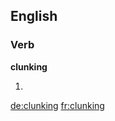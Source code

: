 ==English==

===Verb===
'''clunking'''

# {{present participle of|clunk}}

[[de:clunking]]
[[fr:clunking]]